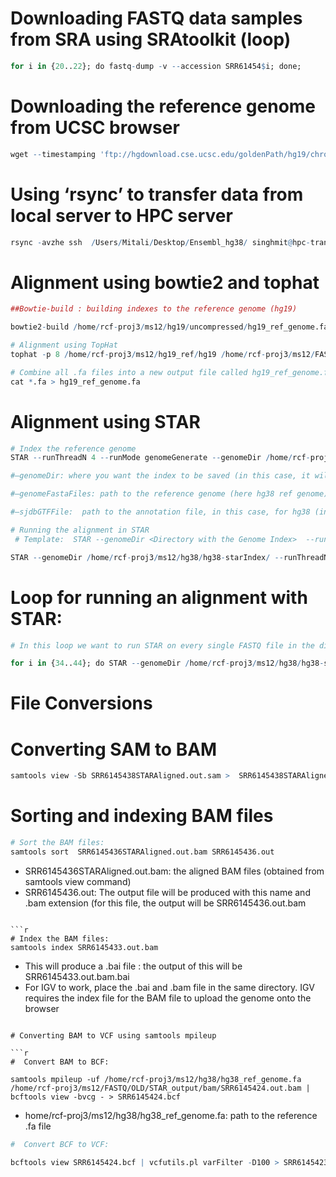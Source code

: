 # Downloading FASTQ data samples from SRA using SRAtoolkit (loop)


```r
for i in {20..22}; do fastq-dump -v --accession SRR61454$i; done;
```

# Downloading the reference genome from UCSC browser
```r
wget --timestamping 'ftp://hgdownload.cse.ucsc.edu/goldenPath/hg19/chromosomes/*'

```

# Using 'rsync' to transfer data from local server to HPC server
```r
rsync -avzhe ssh  /Users/Mitali/Desktop/Ensembl_hg38/ singhmit@hpc-transfer:/home/rcf-proj3/ms12/
```

# Alignment using bowtie2 and tophat

```r
##Bowtie-build : building indexes to the reference genome (hg19)

bowtie2-build /home/rcf-proj3/ms12/hg19/uncompressed/hg19_ref_genome.fa hg19

# Alignment using TopHat
tophat -p 8 /home/rcf-proj3/ms12/hg19_ref/hg19 /home/rcf-proj3/ms12/FASTQ/AD/SRR6145433.fastq

# Combine all .fa files into a new output file called hg19_ref_genome.fa
cat *.fa > hg19_ref_genome.fa

```

# Alignment using STAR

```r
# Index the reference genome
STAR --runThreadN 4 --runMode genomeGenerate --genomeDir /home/rcf-proj3/ms12/hg38/hg38-starIndex --genomeFastaFiles /home/rcf-proj3/ms12/hg38/hg38_ref_genome.fa --sjdbGTFfile /home/rcf-proj3/ms12/hg38/Homo_sapiens.GRCh38.79.gtf --sjdbOverhang 100

#—genomeDir: where you want the index to be saved (in this case, it will be in the directory hg38-starIndex)

#—genomeFastaFiles: path to the reference genome (here hg38 ref genome)

#—sjdbGTFFile:  path to the annotation file, in this case, for hg38 (in this case both hg38 ref genome and hg38 annotation files were downloaded from ENSEMBL: Both files must be downloaded from the same place)

```

```r
# Running the alignment in STAR
 # Template:  STAR --genomeDir <Directory with the Genome Index>  --runThreadN <# cpus> --readFilesIn <FASTQ file> --outFileNamePrefix <OutputPrefix>

STAR --genomeDir /home/rcf-proj3/ms12/hg38/hg38-starIndex/ --runThreadN 24 --readFilesIn /home/rcf-proj3/ms12/FASTQ/AD/SRR6145433.fastq --outFileNamePrefix SRR6145433STAR
```


# Loop for running an alignment with STAR:


```r

# In this loop we want to run STAR on every single FASTQ file in the directory AD (path: /home/rcf-proj3/ms12/FASTQ/AD/file name)

for i in {34..44}; do STAR --genomeDir /home/rcf-proj3/ms12/hg38/hg38-starIndex/ --runThreadN 24 --readFilesIn /home/rcf-proj3/ms12/FASTQ/AD/SRR61454$i.fastq --outFileNamePrefix SRR61454$iSTAR; done;

```

# File Conversions

# Converting SAM to BAM
```r
samtools view -Sb SRR6145438STARAligned.out.sam >  SRR6145438STARAligned.out.bam
```

# Sorting and indexing BAM files
```r
# Sort the BAM files:
samtools sort  SRR6145436STARAligned.out.bam SRR6145436.out
```

- SRR6145436STARAligned.out.bam: the aligned BAM files (obtained from samtools view command)
- SRR6145436.out: The output file will be produced with this name and .bam extension (for this file, the output will be SRR6145436.out.bam

```

```r
# Index the BAM files:
samtools index SRR6145433.out.bam
```
- This will produce a .bai file : the output of this will be SRR6145433.out.bam.bai
- For IGV to work, place the .bai and .bam file in the same directory. IGV requires the index file for the BAM file to upload the genome onto the browser

```

# Converting BAM to VCF using samtools mpileup

```r
#  Convert BAM to BCF:

samtools mpileup -uf /home/rcf-proj3/ms12/hg38/hg38_ref_genome.fa /home/rcf-proj3/ms12/FASTQ/OLD/STAR_output/bam/SRR6145424.out.bam | bcftools view -bvcg - > SRR6145424.bcf

```

- home/rcf-proj3/ms12/hg38/hg38_ref_genome.fa: path to the reference .fa file

```r
#  Convert BCF to VCF:

bcftools view SRR6145424.bcf | vcfutils.pl varFilter -D100 > SRR6145423.flt.vcf
```
